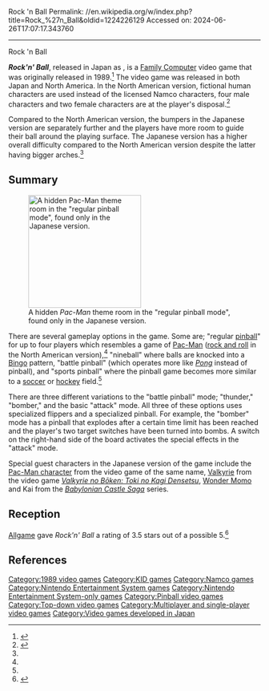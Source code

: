 Rock 'n Ball
Permalink: //en.wikipedia.org/w/index.php?title=Rock_%27n_Ball&oldid=1224226129
Accessed on: 2024-06-26T17:07:17.343760



------
Rock 'n Ball
{{Infobox video game
| title = Rock'n' Ball
| image = [[File:RocknBallBoxShotNES.jpg|frameless|Rock'n' Ball]]
| caption = North American cover art
| developer = [[KID]]
| designer = Norihisa Kawamoto
| composer = Norio Nakagata
| publisher = {{video game release|Japan|[[Namco]]<ref name="gamefaqs">{{cite web| url = http://www.gamefaqs.com/nes/587578-rock-n-ball/data | title = Release information | publisher = [[GameFAQs]] | date = | accessdate = 2011-05-24}}</ref>|NA|NTVIC<ref name="gamefaqs"/>}}
| released = {{video game release|JP|March 24, 1989<ref name="gamefaqs"/>|NA|January 1990<ref name="gamefaqs"/>}}
| genre = [[Pinball]]<ref name="gamefaqs"/>
| modes = [[Single-player video game|Single-player]] <br> [[Multiplayer video game|Multiplayer]] <small>(up to four players)</small>
| platforms = [[Nintendo Entertainment System|Family Computer]]
}}

'''''Rock'n' Ball''''', released in Japan as {{nihongo|'''''Family Pinball'''''|ファミリーピンボール}}, is a [[Nintendo Entertainment System|Family Computer]] video game that was originally released in 1989.<ref name="mobygames">{{MobyGames|id=/nes/rock-n-ball}}</ref> The video game was released in both Japan and North America. In the North American version, fictional human characters are used instead of the licensed Namco characters, four male characters and two female characters are at the player's disposal.<ref name="differencesjpna">{{cite web | url = http://hardcoregaming101.net/rocknball/rocknball.htm | title = Regional in-game differences | publisher = Hardcore Gaming 101 | date =  | accessdate = 2012-11-14 | archive-url = https://web.archive.org/web/20121102134511/http://www.hardcoregaming101.net/rocknball/rocknball.htm | archive-date = 2012-11-02 | url-status = dead}}</ref>

Compared to the North American version, the bumpers in the Japanese version are separately further and the players have more room to guide their ball around the playing surface. The Japanese version has a higher overall difficulty compared to the North American version despite the latter having bigger arches.<ref name="differencesjpna"/>

==Summary==
[[File:RocknBallHiddenJapanesePacManRoom.png|225px|left|thumb|A hidden ''Pac-Man'' theme room in the "regular pinball mode", found only in the Japanese version.]]

There are several gameplay options in the game. Some are; "regular [[pinball]]" for up to four players which resembles a game of [[Pac-Man]] ([[rock and roll]] in the North American version),<ref name="differencesjpna"/> "nineball" where balls are knocked into a [[Bingo (U.S.)|Bingo]] pattern, "battle pinball" (which operates more like ''[[Pong]]'' instead of pinball), and "sports pinball" where the pinball game becomes more similar to a [[association football|soccer]] or [[ice hockey|hockey]] field.<ref name="mobygames"/>

There are three different variations to the "battle pinball" mode; "thunder," "bomber," and the basic "attack" mode. All three of these options uses specialized flippers and a specialized pinball. For example, the "bomber" mode has a pinball that explodes after a certain time limit has been reached and the player's two target switches have been turned into bombs. A switch on the right-hand side of the board activates the special effects in the "attack" mode.

Special guest characters in the Japanese version of the game include the [[Pac-Man (character)|Pac-Man character]] from the video game of the same name, [[:ja:ワルキューレ (ゲームキャラクター)|Valkyrie]] from the video game ''[[Valkyrie no Bōken: Toki no Kagi Densetsu]]'', [[Wonder Momo]] and Kai from the ''[[Babylonian Castle Saga]]'' series.

==Reception==
[[Allgame]] gave ''Rock'n' Ball'' a rating of 3.5 stars out of a possible 5.<ref>{{cite web|url=https://www.allgame.com/game.php?id=15074|title=Rock 'n Ball|archive-url=https://web.archive.org/web/20140101010101/https://www.allgame.com/game.php?id=15074|archive-date=2014-01-01|url-status=dead|website=[[All Media Network#AllGame|AllGame]]}}</ref>

==References==
{{reflist}}

[[Category:1989 video games]]
[[Category:KID games]]
[[Category:Namco games]]
[[Category:Nintendo Entertainment System games]]
[[Category:Nintendo Entertainment System-only games]]
[[Category:Pinball video games]]
[[Category:Top-down video games]]
[[Category:Multiplayer and single-player video games]]
[[Category:Video games developed in Japan]]


{{pinball-videogame-stub}}